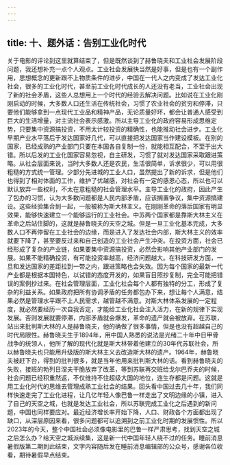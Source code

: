 ```yaml
---
---
---
```

title: 十、题外话：告别工业化时代
---




关于电影的评论到这里就算结束了，但是既然谈到了赫鲁晓夫和工业社会发展阶段问题，我还想补充一点个人观点。工业社会发展快当然是好事，但是也有一个副作用，思想概念的更新跟不上物质条件的进步，中国在一代人之内变成了发达工业化社会，很多的工业化时代，甚至前工业化时代成长的人还没有老当，工业社会出现了新的社会矛盾，这些人总想用上一个时代的经验去解决问题。​
​
比如说在工业化刚刚启动的时候，大多数人口还生活在传统社会，习惯了农业社会的贫穷和停滞，只要他们能够拿到一点现代工业品和精神产品，无论质量好坏，都会让普通人感受到巨大的生活增量，对主流社会表示感激。所以主导工业化的政府容易形成思维定势，只要集中资源搞投资，不用太计较投资的精确性，也能推动社会进步。​
​
工业化早期产业水平落后于发达国家好几代，可以直接把发达国家当作建设模板。在别的国家，已经成熟的产业部门只要在本国各自复制一份，就能相互配合，不至于出大错。所以后发的工业化国家容易忽视，自主研发，习惯了就对发达国家采取跟进策略。从社会层面来说，当时大多数人还是农民，生活很简单，诉求很少，可以用很粗糙的方式统一管理。少部分先进城的工业人口，虽然提出了新的诉求，但是他们也得到了相对体面的工作，维护了优越感，对社会有一定的感恩心态，所以也可以默认放弃一些权利，不太在意粗糙的社会管理水平。​
​
主导工业化的政府，因此产生了包办的习惯，认为大多数问题都是人民内部矛盾，应该搁置争议，集中资源搞建设。这些经验集合到一起，一般被称为斯大林主义。在刚刚革命的落后国家有明显效果，能够快速建立一个能够运行的工业社会。中苏两个国家都是靠斯大林主义在革命之后站住脚的，这就是赫鲁晓夫的天空之城。但是一旦工业化基本完成，大多数人口不再停留在工业社会的边缘，而是进入了发达社会内部，斯大林主义的效率就要下降了，甚至要反过来和自己创造的工业社会产生冲突。​
​
在投资方面，社会已经形成了复杂的产业链，如果要集中资源搞投资，必然会影响其他产业部门的发展。如果不能精确投资，有可能投资率越高，经济问题越大。在科技研发方面，一旦和发达国家的差距拉到一带之内，跟进策略也会失效。因为每个国家的最新一代产业都是根据本国特色，以试错的态度开发的，如果盲目照抄复制，完全可能把错误的案例抄过来。​
​
在社会管理层面，工业化社会每个人都有独特的分工，形成了复杂的利益关系。如果政府把所有协调矛盾的任务都包办下来，想让每个人满意，结果必然是管理水平跟不上人民需求，越管越不满意。对斯大林体系发展的一定程度，就必然要经历一次自我否定，才能给工业化社会注入活力，在新的规律下实现发展。否则发展就要停滞，内部矛盾就会爆发，革命的遗产就会被放弃。在苏联，站出来批判斯大林的人是赫鲁晓夫，他的确做了很多事情，但是也没有超越自己的时代局限性。赫鲁晓夫生于1894年，用中国人熟悉的说法是光绪二十年中日甲骨战争的统领人，他所了解的现代化就是斯大林带着他建立的30年代苏联社会，所以赫鲁晓夫也只能用升级版的斯大林主义去改造斯大林的遗产。1964年，赫鲁晓夫被赶下台，得到的批判很多，就是当年他用来批判斯大林的话。​
​
看到赫鲁晓夫的失败，接班的勃列日涅夫干脆放弃了改革，等到苏联再交班给戈尔巴乔夫的时候，社会问题已经积重然返，不仅维持不住超级大国的地位，连生存都是问题。这就是用工业化时代的思维去管理成熟工业社会的结果。回头看中国过去几十年，我们同样快速走完了工业化进程，让几亿年轻人像巴鲁一样走出了文明边缘的小镇，进入了自己的天空之城，也就是发达工业社会，所以苏联完成工业化之后遇到的新问题，中国也同样要应对。最近经济增长率开始下降，人口、财政各个方面都出现了缺口，从深层原因来看，很多问题都可以追溯到之前工业化时期的发展惯性。所以2023年的今天，整个中国社会必须像电影里的巴鲁一样严肃思考，找到天空之城之后怎么办？​
​
给天空之城派续集，这是新一代中国年轻人绕不过的任务。睡前消息暑假版第二期到此结束，文字内容随后发在睡前消息编辑部的公众号，感谢各位收看，期待暑假早点结束。​
​


